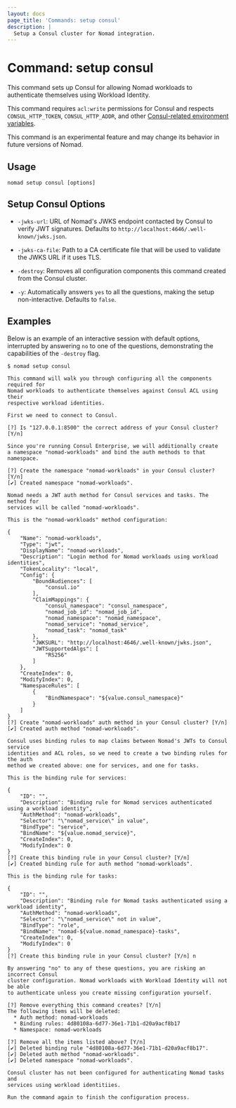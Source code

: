 ```yaml
---
layout: docs
page_title: 'Commands: setup consul'
description: |
  Setup a Consul cluster for Nomad integration.
---
```


# Command: setup consul

This command sets up Consul for allowing Nomad workloads to authenticate
themselves using Workload Identity.

This command requires `acl:write` permissions for Consul and respects
`CONSUL_HTTP_TOKEN`, `CONSUL_HTTP_ADDR`, and other [Consul-related environment
variables][consulenv].

<Warning>

This command is an experimental feature and may change its behavior in future
versions of Nomad.

</Warning>

## Usage

```plaintext
nomad setup consul [options]
```

## Setup Consul Options

- `-jwks-url`: URL of Nomad's JWKS endpoint contacted by Consul to verify JWT
  signatures. Defaults to `http://localhost:4646/.well-known/jwks.json`.

- `-jwks-ca-file`: Path to a CA certificate file that will be used to validate
  the JWKS URL if it uses TLS.

- `-destroy`: Removes all configuration components this command created from the
  Consul cluster.

- `-y`: Automatically answers `yes` to all the questions, making the setup
  non-interactive. Defaults to `false`.

## Examples

Below is an example of an interactive session with default options, interrupted
by answering `no` to one of the questions, demonstrating the capabilities of the
`-destroy` flag.

```shell-session
$ nomad setup consul

This command will walk you through configuring all the components required for
Nomad workloads to authenticate themselves against Consul ACL using their
respective workload identities.

First we need to connect to Consul.

[?] Is "127.0.0.1:8500" the correct address of your Consul cluster? [Y/n]

Since you're running Consul Enterprise, we will additionally create
a namespace "nomad-workloads" and bind the auth methods to that namespace.

[?] Create the namespace "nomad-workloads" in your Consul cluster? [Y/n]
[✔] Created namespace "nomad-workloads".

Nomad needs a JWT auth method for Consul services and tasks. The method for
services will be called "nomad-workloads".

This is the "nomad-workloads" method configuration:

{
    "Name": "nomad-workloads",
    "Type": "jwt",
    "DisplayName": "nomad-workloads",
    "Description": "Login method for Nomad workloads using workload identities",
    "TokenLocality": "local",
    "Config": {
        "BoundAudiences": [
            "consul.io"
        ],
        "ClaimMappings": {
            "consul_namespace": "consul_namespace",
            "nomad_job_id": "nomad_job_id",
            "nomad_namespace": "nomad_namespace",
            "nomad_service": "nomad_service",
            "nomad_task": "nomad_task"
        },
        "JWKSURL": "http://localhost:4646/.well-known/jwks.json",
        "JWTSupportedAlgs": [
            "RS256"
        ]
    },
    "CreateIndex": 0,
    "ModifyIndex": 0,
    "NamespaceRules": [
        {
            "BindNamespace": "${value.consul_namespace}"
        }
    ]
}
[?] Create "nomad-workloads" auth method in your Consul cluster? [Y/n]
[✔] Created auth method "nomad-workloads".

Consul uses binding rules to map claims between Nomad's JWTs to Consul service
identities and ACL roles, so we need to create a two binding rules for the auth
method we created above: one for services, and one for tasks.

This is the binding rule for services:

{
    "ID": "",
    "Description": "Binding rule for Nomad services authenticated using a workload identity",
    "AuthMethod": "nomad-workloads",
    "Selector": "\"nomad_service\" in value",
    "BindType": "service",
    "BindName": "${value.nomad_service}",
    "CreateIndex": 0,
    "ModifyIndex": 0
}
[?] Create this binding rule in your Consul cluster? [Y/n]
[✔] Created binding rule for auth method "nomad-workloads".

This is the binding rule for tasks:

{
    "ID": "",
    "Description": "Binding rule for Nomad tasks authenticated using a workload identity",
    "AuthMethod": "nomad-workloads",
    "Selector": "\"nomad_service\" not in value",
    "BindType": "role",
    "BindName": "nomad-${value.nomad_namespace}-tasks",
    "CreateIndex": 0,
    "ModifyIndex": 0
}
[?] Create this binding rule in your Consul cluster? [Y/n] n

By answering "no" to any of these questions, you are risking an incorrect Consul
cluster configuration. Nomad workloads with Workload Identity will not be able
to authenticate unless you create missing configuration yourself.

[?] Remove everything this command creates? [Y/n]
The following items will be deleted:
  * Auth method: nomad-workloads
  * Binding rules: 4d80108a-6d77-36e1-71b1-d20a9acf8b17
  * Namespace: nomad-workloads

[?] Remove all the items listed above? [Y/n]
[✔] Deleted binding rule "4d80108a-6d77-36e1-71b1-d20a9acf8b17".
[✔] Deleted auth method "nomad-workloads".
[✔] Deleted namespace "nomad-workloads".

Consul cluster has not been configured for authenticating Nomad tasks and
services using workload identitiies.

Run the command again to finish the configuration process.
```

[consulenv]: /consul/commands#environment-variables
